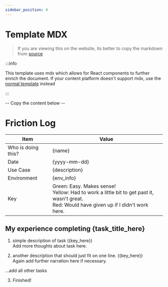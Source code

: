 ```yaml
---
sidebar_position: 4
---
```


# Template MDX


> If you are viewing this on the website, its better to copy the markdown from [source](https://github.com/MarcusVirg/web/blob/main/packages/convenience-store/docs/process/friction-log/TEMPLATE_MDX.mdx?plain=1)

:::info

This template uses mdx which allows for React components to further enrich the document. If your content platform doesn't support mdx, use the [normal template](./TEMPLATE.md) instead

:::

-- Copy the content below --

# Friction Log

| Item               | Value                                                                                                                                                                                                                                                                   |
| ------------------ | ----------------------------------------------------------------------------------------------------------------------------------------------------------------------------------------------------------------------------------------------------------------------- |
| Who is doing this? | {name}                                                                                                                                                                                                                                                                  |
| Date               | {yyyy-mm-dd}                                                                                                                                                                                                                                                            |
| Use Case           | {description}                                                                                                                                                                                                                                                           |
| Environment        | {env_info}                                                                                                                                                                                                                                                              |
| Key                | <Highlight color="#22c55e">Green</Highlight>: Easy. Makes sense!<br /><Highlight color="#eab308">Yellow</Highlight>: Had to work a little bit to get past it, wasn't great.<br /><Highlight color="#f43f5e">Red</Highlight>: Would have given up if I didn't work here. |

## My experience completing {task_title_here}

1. simple description of task ({key_here})<br />
   Add more thoughts about task here.

2. another description that should just fit on one line. ({key_here})<br />
   Again add further narration here if necessary.

...add all other tasks

3. Finished!

